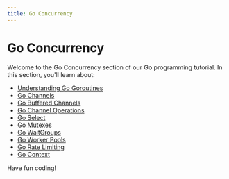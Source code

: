 ```yaml
---
title: Go Concurrency
---
```


# Go Concurrency

Welcome to the Go Concurrency section of our Go programming tutorial. In this section, you'll learn about:

- [Understanding Go Goroutines](./0-go-goroutines.mdx)
- [Go Channels](./1-go-channels.mdx)
- [Go Buffered Channels](./2-go-buffered-channels.mdx)
- [Go Channel Operations](./3-go-channel-operations.mdx)
- [Go Select](./4-go-select.mdx)
- [Go Mutexes](./5-go-mutexes.mdx)
- [Go WaitGroups](./6-go-waitgroups.mdx)
- [Go Worker Pools](./7-go-worker-pools.mdx)
- [Go Rate Limiting](./8-go-rate-limiting.mdx)
- [Go Context](./9-go-context.mdx)

Have fun coding!